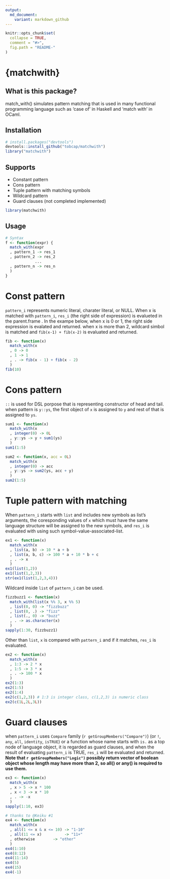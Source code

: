 ---
output:
  md_document:
    variant: markdown_github
---

<!-- README.md is generated from README.Rmd. Please edit that file -->

```{r, echo = FALSE}
knitr::opts_chunk$set(
  collapse = TRUE,
  comment = "#>",
  fig.path = "README-"
)
```

# {matchwith}

## What is this package?
match_with() simulates pattern matching that is used in many functional
programming language such as 'case of' in Haskell and 'match with' in OCaml.

## Installation
``` r
# install.packages("devtools")
devtools::install_github("tobcap/matchwith")
library("matchwith")
```
## Supports
* Constant pattern
* Cons pattern
* Tuple pattern with matching symbols
* Wildcard pattern
* Guard clauses (not completed implemented)

```{r load_packages, include=FALSE}
library(matchwith)
```

## Usage
```{r, eval=FALSE}
# Syntax
f <- function(expr) {
  match_with(expr
  , pattern_1 -> res_1
  , pattern_2 -> res_2
             ...
  , pattern_n -> res_n
  )
}
```

# Const pattern
`pattern_i` represents numeric literal, charater literal, or NULL.
When x is matched with `pattern_i`, `res_i`
(the right side of expression) is evalueted in the parent.frame .
In the exampe below, when x is 0 or 1, the right side expression is evalated
and returned. when x is more than 2, wildcard simbol is matched and
`fib(x-1) + fib(x-2)` is evaluated and returned.
```{r}
fib <- function(x)
  match_with(x
  , 0 -> 0
  , 1 -> 1
  , . -> fib(x - 1) + fib(x - 2)
  )
fib(10)
```

# Cons pattern
`::` is used for DSL porpose that is representing constructor of head and tail.
when pattern is `y::ys`, the first object of `x` is assigned to `y` and rest
of that is assigned to `ys`.
```{r}
sum1 <- function(x)
  match_with(x
  , integer(0) -> 0L
  , y::ys -> y + sum1(ys)
  )
sum1(1:5)
```
```{r}
sum2 <- function(x, acc = 0L)
  match_with(x
  , integer(0) -> acc
  , y::ys -> sum2(ys, acc + y)
  )
sum2(1:5)
```

# Tuple pattern with matching
When `pattern_i` starts with `list` and includes new symbols as
list's arguments, the coresponding values of `x` which must have
the same language structure will be assigned to the new symbols, 
and `res_i` is evaluated with using such symbol-value-associated-list.

```{r}
ex1 <- function(x)
  match_with(x
  , list(a, b) -> 10 * a + b
  , list(a, b, c) -> 100 * a + 10 * b + c
  , . -> x
  )
ex1(list(1,2))
ex1(list(1,2,3))
str(ex1(list(1,2,3,4)))
```

Wildcard inside `list` of `pattern_i` can be used.
```{r}
fizzbuzz1 <- function(x)
  match_with(list(x %% 3, x %% 5)
  , list(0, 0) -> "fizzbuzz"
  , list(0, .) -> "fizz"
  , list(., 0) -> "buzz"
  , . -> as.character(x)
  )
sapply(1:30, fizzbuzz1)
```

Other than `list`, `x` is compared with `pattern_i` and if it matches, `res_i`
is evaluated.
```{r}
ex2 <- function(x)
  match_with(x
  , 1:3 -> 2 * x
  , 1:5 -> 3 * x
  , . -> 100 * x
  )
ex2(1:3)
ex2(1:5)
ex2(1:4)
ex2(c(1,2,3)) # 1:3 is integer class, c(1,2,3) is numeric class
ex2(c(1L,2L,3L))
```

# Guard clauses
when `pattern_i` uses `Compare` family (`r getGroupMembers("Compare")`)
(or `!`, `any`, `all`, `identity`, `isTRUE`) or a function whose name
starts with `is.` as a top node of language object, it is regarded as
guard clauses, and when the result of evaluating `pattern_i` is TRUE,
`res_i` will be evaluated and returned.  
**Note that `r getGroupMembers("Logic")` possibly return vector of
boolean object whose length may have more than 2, so all() or any() is
required to use them.**
```{r}
ex3 <- function(x)
  match_with(x
  , x > 5 -> x * 100
  , x < 3 -> x * 10
  , . -> -x
  )
sapply(1:10, ex3)

# thanks to @Keiku #1
ex4 <- function(x)
  match_with(x
  , all(1 <= x & x <= 10) -> "1-10"
  , all(11 <= x)          -> "11+"
  , otherwise        -> "other"
  )
ex4(1:10)
ex4(8:12)
ex4(11:14)
ex4(5)
ex4(15)
ex4(-1)
```

  
